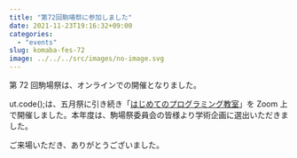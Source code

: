 ```yaml
---
title: "第72回駒場祭に参加しました"
date: 2021-11-23T19:16:32+09:00
categories:
  - "events"
slug: komaba-fes-72
image: ../../../src/images/no-image.svg
---
```


第 72 回駒場祭は、オンラインでの開催となりました。

ut.code();は、五月祭に引き続き「[はじめてのプログラミング教室](https://www.komabasai.net/72/visitor/kikaku/373)」を Zoom 上で開催しました。本年度は、駒場祭委員会の皆様より学術企画に選出いただきました。

ご来場いただき、ありがとうございました。
